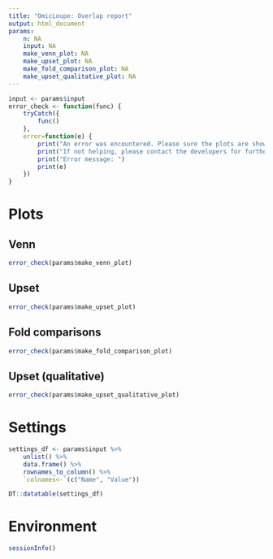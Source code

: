 ```yaml
---
title: "OmicLoupe: Overlap report"
output: html_document
params:
    n: NA
    input: NA
    make_venn_plot: NA
    make_upset_plot: NA
    make_fold_comparison_plot: NA
    make_upset_qualitative_plot: NA
---
```


```r
input <- params$input
error_check <- function(func) {
    tryCatch({
        func()
    },
    error=function(e) {
        print("An error was encountered. Please sure the plots are showing up correctly in OmicLoupe before export.")
        print("If not helping, please contact the developers for further support")
        print("Error message: ")
        print(e)
    })
}
```

# Plots

## Venn

```r
error_check(params$make_venn_plot)
```

## Upset

```r
error_check(params$make_upset_plot)
```

## Fold comparisons

```r
error_check(params$make_fold_comparison_plot)
```

## Upset (qualitative)

```r
error_check(params$make_upset_qualitative_plot)
```

# Settings 

```r
settings_df <- params$input %>% 
    unlist() %>% 
    data.frame() %>% 
    rownames_to_column() %>% 
    `colnames<-`(c("Name", "Value"))

DT::datatable(settings_df)
```

# Environment

```r
sessionInfo()
```
